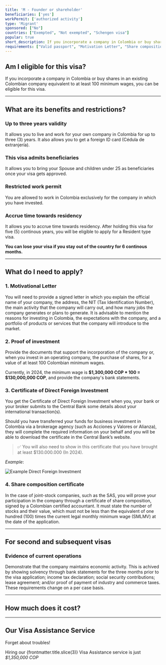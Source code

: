 ```yaml
---
title: 'M - Founder or shareholder'
beneficiaries: ['yes']
workPermit: ['authorized activity']
type: 'Migrant'
sponsored: ["No"]
countries: ["Exempted", "Not exempted", "Schengen visa"]
popular: true
short_description: If you incorporate a company in Colombia or buy shares in an existing Colombian company equivalent to at least 100 minimum wages, you can be eligible for this visa.
requirements: ["Valid passport", "Motivation Letter", "Share composition", "Foreign Investment. See Details"]
---
```


## Am I eligible for this visa?

If you incorporate a company in Colombia or buy shares in an existing Colombian company equivalent to at least 100 minimum wages, you can be eligible for this visa.

---

## What are its benefits and restrictions?

### **Up to three years validity**

It allows you to live and work for your own company in Colombia for up to three (3) years.  It also allows you to get a foreign ID card (Cédula de extranjería).

### **This visa admits beneficiaries**

It allows you to bring your Spouse and children under 25 as beneficiaries once your visa gets approved.

### Restricted **work permit**

You are allowed to work in Colombia exclusively for the company in which you have invested.

### **Accrue time towards residency**

It allows you to accrue time towards residency. After holding this visa for five (5) continous years, you will be eligible to apply for a Resident type visa.

**You can lose your visa if you stay out of the country for 6 continous months.**

---

## What do I need to apply?

### 1. Motivational Letter

You will need to provide a signed letter in which you explain the official name of your company, the address, the NIT (Tax Identification Number), the main activity that the company will carry out, and how many jobs the company generates or plans to generate. It is advisable to mention the reasons for investing in Colombia, the expectations with the company, and a portfolio of products or services that the company will introduce to the market.

### 2. Proof of investment

Provide the documents that support the incorporation of the company or, when you invest in an operating company, the purchase of shares, for a value of at least 100 Colombian minimum wages. 

Currently, in 2024, the minimum wage is **$1,300,000 COP * 100 = $130,000,000 COP**, and provide the company's bank statements.

### 3. Certificate of Direct Foreign Investment

You get the Certificate of Direct Foreign Investment when you, your bank or your broker submits to the Central Bank some details about your international transaction(s).

Should you have transferred your funds for business investment in Colombia via a brokerage agency (such as Acciones y Valores or Alianza), they will complete the required information on your behalf and you will be able to download the certificate in the Central Bank’s website.


> ✅ You will also need to show in this certificate that you have brought at least $130.000.000 (In 2024).

*Example*:
<div class="flex items-center justify-center">
    <img src="/CIED.png" alt="Example Direct Foreign Investment" />
</div>

### 4. Share composition certificate

In the case of joint-stock companies, such as the SAS, you will prove your participation in the company through a certificate of share composition, signed by a Colombian certified accountant. It must state the number of stocks and their value, which must not be less than the equivalent of one hundred (100) times the current legal monthly minimum wage (SMLMV) at the date of the application.

---

## For second and subsequent visas

### Evidence of current operations

Demonstrate that the company maintains economic activity. This is achived by showing solvency through bank statements for the three months prior to the visa application; income tax declaration; social security contributions; lease agreement; and/or proof of payment of industry and commerce taxes. These requirements change on a per case basis.

---
## How much does it cost?

<VisaCosts
    studyFees="54"
    issuanceFees="270"
    apostille={false}
    translation={false}
/>

---

## Our Visa Assistance Service

Forget about troubles!

Hiring our {frontmatter.title.slice(3)} Visa Assistance service is just *$1,350,000 COP*